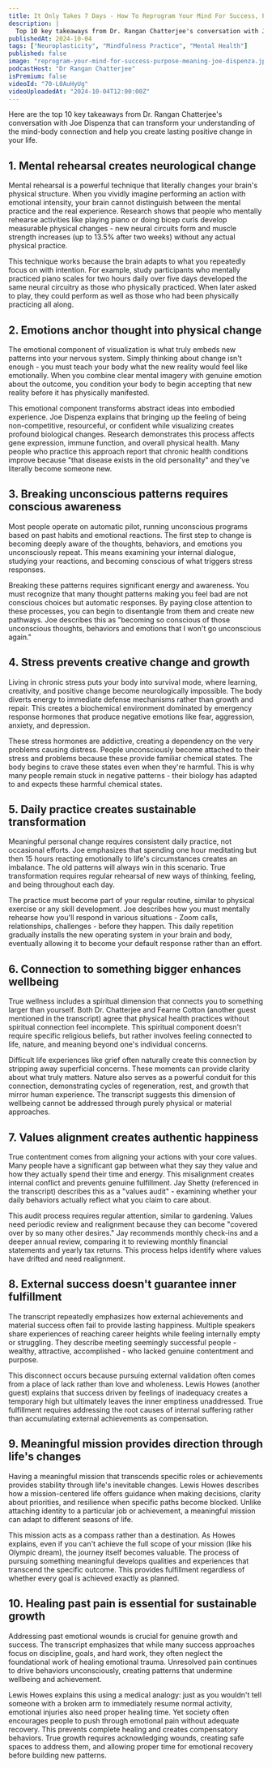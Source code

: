 ```yaml
---
title: It Only Takes 7 Days - How To Reprogram Your Mind For Success, Purpose & Meaning | Joe Dispenza
description: |
  Top 10 key takeaways from Dr. Rangan Chatterjee's conversation with Joe Dispenza that can transform your understanding of the mind-body connection and help you create lasting positive change in your life.
publishedAt: 2024-10-04
tags: ["Neuroplasticity", "Mindfulness Practice", "Mental Health"]
published: false
image: "reprogram-your-mind-for-success-purpose-meaning-joe-dispenza.jpg"
podcastHost: "Dr Rangan Chatterjee"
isPremium: false
videoId: "70-L0AuHyUg"
videoUploadedAt: "2024-10-04T12:00:00Z"
---
```



<PodcastSummaryPageLayout frontmatter={frontmatter}>
Here are the top 10 key takeaways from Dr. Rangan Chatterjee's conversation with Joe Dispenza that can transform your understanding of the mind-body connection and help you create lasting positive change in your life.

## 1. Mental rehearsal creates neurological change

Mental rehearsal is a powerful technique that literally changes your brain's physical structure. When you vividly imagine performing an action with emotional intensity, your brain cannot distinguish between the mental practice and the real experience. Research shows that people who mentally rehearse activities like playing piano or doing bicep curls develop measurable physical changes - new neural circuits form and muscle strength increases (up to 13.5% after two weeks) without any actual physical practice.

This technique works because the brain adapts to what you repeatedly focus on with intention. For example, study participants who mentally practiced piano scales for two hours daily over five days developed the same neural circuitry as those who physically practiced. When later asked to play, they could perform as well as those who had been physically practicing all along.

## 2. Emotions anchor thought into physical change

The emotional component of visualization is what truly embeds new patterns into your nervous system. Simply thinking about change isn't enough - you must teach your body what the new reality would feel like emotionally. When you combine clear mental imagery with genuine emotion about the outcome, you condition your body to begin accepting that new reality before it has physically manifested.

This emotional component transforms abstract ideas into embodied experience. Joe Dispenza explains that bringing up the feeling of being non-competitive, resourceful, or confident while visualizing creates profound biological changes. Research demonstrates this process affects gene expression, immune function, and overall physical health. Many people who practice this approach report that chronic health conditions improve because "that disease exists in the old personality" and they've literally become someone new.

## 3. Breaking unconscious patterns requires conscious awareness

Most people operate on automatic pilot, running unconscious programs based on past habits and emotional reactions. The first step to change is becoming deeply aware of the thoughts, behaviors, and emotions you unconsciously repeat. This means examining your internal dialogue, studying your reactions, and becoming conscious of what triggers stress responses.

Breaking these patterns requires significant energy and awareness. You must recognize that many thought patterns making you feel bad are not conscious choices but automatic responses. By paying close attention to these processes, you can begin to disentangle from them and create new pathways. Joe describes this as "becoming so conscious of those unconscious thoughts, behaviors and emotions that I won't go unconscious again."

## 4. Stress prevents creative change and growth

Living in chronic stress puts your body into survival mode, where learning, creativity, and positive change become neurologically impossible. The body diverts energy to immediate defense mechanisms rather than growth and repair. This creates a biochemical environment dominated by emergency response hormones that produce negative emotions like fear, aggression, anxiety, and depression.

These stress hormones are addictive, creating a dependency on the very problems causing distress. People unconsciously become attached to their stress and problems because these provide familiar chemical states. The body begins to crave these states even when they're harmful. This is why many people remain stuck in negative patterns - their biology has adapted to and expects these harmful chemical states.

## 5. Daily practice creates sustainable transformation

Meaningful personal change requires consistent daily practice, not occasional efforts. Joe emphasizes that spending one hour meditating but then 15 hours reacting emotionally to life's circumstances creates an imbalance. The old patterns will always win in this scenario. True transformation requires regular rehearsal of new ways of thinking, feeling, and being throughout each day.

The practice must become part of your regular routine, similar to physical exercise or any skill development. Joe describes how you must mentally rehearse how you'll respond in various situations - Zoom calls, relationships, challenges - before they happen. This daily repetition gradually installs the new operating system in your brain and body, eventually allowing it to become your default response rather than an effort.

## 6. Connection to something bigger enhances wellbeing

True wellness includes a spiritual dimension that connects you to something larger than yourself. Both Dr. Chatterjee and Fearne Cotton (another guest mentioned in the transcript) agree that physical health practices without spiritual connection feel incomplete. This spiritual component doesn't require specific religious beliefs, but rather involves feeling connected to life, nature, and meaning beyond one's individual concerns.

Difficult life experiences like grief often naturally create this connection by stripping away superficial concerns. These moments can provide clarity about what truly matters. Nature also serves as a powerful conduit for this connection, demonstrating cycles of regeneration, rest, and growth that mirror human experience. The transcript suggests this dimension of wellbeing cannot be addressed through purely physical or material approaches.

## 7. Values alignment creates authentic happiness

True contentment comes from aligning your actions with your core values. Many people have a significant gap between what they say they value and how they actually spend their time and energy. This misalignment creates internal conflict and prevents genuine fulfillment. Jay Shetty (referenced in the transcript) describes this as a "values audit" - examining whether your daily behaviors actually reflect what you claim to care about.

This audit process requires regular attention, similar to gardening. Values need periodic review and realignment because they can become "covered over by so many other desires." Jay recommends monthly check-ins and a deeper annual review, comparing it to reviewing monthly financial statements and yearly tax returns. This process helps identify where values have drifted and need realignment.

## 8. External success doesn't guarantee inner fulfillment

The transcript repeatedly emphasizes how external achievements and material success often fail to provide lasting happiness. Multiple speakers share experiences of reaching career heights while feeling internally empty or struggling. They describe meeting seemingly successful people - wealthy, attractive, accomplished - who lacked genuine contentment and purpose.

This disconnect occurs because pursuing external validation often comes from a place of lack rather than love and wholeness. Lewis Howes (another guest) explains that success driven by feelings of inadequacy creates a temporary high but ultimately leaves the inner emptiness unaddressed. True fulfillment requires addressing the root causes of internal suffering rather than accumulating external achievements as compensation.

## 9. Meaningful mission provides direction through life's changes

Having a meaningful mission that transcends specific roles or achievements provides stability through life's inevitable changes. Lewis Howes describes how a mission-centered life offers guidance when making decisions, clarity about priorities, and resilience when specific paths become blocked. Unlike attaching identity to a particular job or achievement, a meaningful mission can adapt to different seasons of life.

This mission acts as a compass rather than a destination. As Howes explains, even if you can't achieve the full scope of your mission (like his Olympic dream), the journey itself becomes valuable. The process of pursuing something meaningful develops qualities and experiences that transcend the specific outcome. This provides fulfillment regardless of whether every goal is achieved exactly as planned.

## 10. Healing past pain is essential for sustainable growth

Addressing past emotional wounds is crucial for genuine growth and success. The transcript emphasizes that while many success approaches focus on discipline, goals, and hard work, they often neglect the foundational work of healing emotional trauma. Unresolved pain continues to drive behaviors unconsciously, creating patterns that undermine wellbeing and achievement.

Lewis Howes explains this using a medical analogy: just as you wouldn't tell someone with a broken arm to immediately resume normal activity, emotional injuries also need proper healing time. Yet society often encourages people to push through emotional pain without adequate recovery. This prevents complete healing and creates compensatory behaviors. True growth requires acknowledging wounds, creating safe spaces to address them, and allowing proper time for emotional recovery before building new patterns.

</PodcastSummaryPageLayout>
